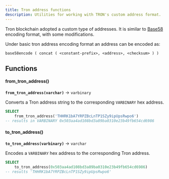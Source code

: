 ```yaml
---
title: Tron address functions
description: Utilities for working with TRON's custom address format.
---
```


Tron blockchain adopted a custom type of addresses. It is similar to [Base58](/query-engine/Functions-and-operators/base58) encoding format, with some modifications.

Under basic tron address encoding format an address can be encoded as:
```
base58encode ( concat ( <constant-prefix>, <address>, <checksum> ) )
```

## Functions

#### from_tron_address()
**`from_tron_address(varchar)`** → `varbinary`

Converts a Tron address string to the corresponding `VARBINARY` hex address.

```sql
SELECT 
    from_tron_address('THHRK1bA7YRPZBcLnTP1SZy9ipUpsRwpo6')
-- results in VARBINARY 0x503aa4ad108bd3a89ba0310e23b49fb654cd6986
```

#### to_tron_address()
**`to_tron_address(varbinary)`** → `varchar`

Encodes a `VARBINARY` hex address to the corresponding Tron address.

```sql
SELECT 
    to_tron_address(0x503aa4ad108bd3a89ba0310e23b49fb654cd6986)
-- results 'THHRK1bA7YRPZBcLnTP1SZy9ipUpsRwpo6'
```
